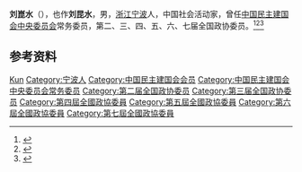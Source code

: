'''刘崑水'''（{{bd|1914年||？}}），也作'''刘昆水'''，男，[[浙江|浙江]][[宁波|宁波]]人，中国社会活动家，曾任[[中国民主建国会中央委员会|中国民主建国会中央委员会]]常务委员，第二、三、四、五、六、七届全国政协委员。<ref>{{Cite book|title=历届全国政协委员人名辞典|author=|publisher=中国国际广播出版社|year=1996|isbn=9787507813746|location=北京|pages=286}}</ref><ref>{{Cite book|title=中华人民共和国职官志|author=何虎生, 李耀东, 向常福主编|publisher=中国社会出版社|year=2003|isbn=9787800883934|location=北京|pages=}}</ref><ref>{{Cite book|title=二十世纪中华爱国名人辞典|author=宋德慈, 王德林, 郑福林主编|publisher=吉林大学出版社|year=1990|isbn=|location=长春|pages=}}</ref>

== 参考资料 ==
{{reflist}}

{{Navboxes
| title  = 刘崑水在[[中国民主建国会|中国民主建国会]]的职务
| list1  =
{{中国民主建国会第三届中央委员会}}
{{中国民主建国会第四届中央委员会}}
{{中国民主建国会第五届中央委员会}}
}}

{{Authority control}}
{{DEFAULTSORT:Liu刘}}
[[Category:刘姓|Kun]]
[[Category:宁波人|Category:宁波人]]
[[Category:中国民主建国会会员|Category:中国民主建国会会员]]
[[Category:中国民主建国会中央委员会常务委员|Category:中国民主建国会中央委员会常务委员]]
[[Category:第二届全国政协委员|Category:第二届全国政协委员]]
[[Category:第三届全国政协委员|Category:第三届全国政协委员]]
[[Category:第四屆全國政協委員|Category:第四屆全國政協委員]]
[[Category:第五屆全國政協委員|Category:第五屆全國政協委員]]
[[Category:第六屆全國政協委員|Category:第六屆全國政協委員]]
[[Category:第七屆全國政協委員|Category:第七屆全國政協委員]]

{{中国人物小作品}}
